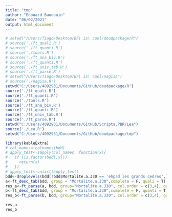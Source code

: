 ```yaml
---
title: "tmp"
author: "Edouard Baudouin"
date: "06/02/2021"
output: html_document
---
```

```r
# setwd("/Users/Tiago/Desktop/BF\ is\ cool/doudpackage/R")
# source('./ft_quali.R')
# source('./ft_quanti.R')
# source('./tools.R')
# source('./ft_ana_biv.R')
# source('./ft_quanti.R')
# source('./ft_univ_tab.R')
# source('./ft_parse.R')
# setwd("/Users/Tiago/Desktop/BF\ is\ cool/nagisa")
# source('./nagisa.R')
setwd("C:/Users/4092931/Documents/GitHub/doudpackage/R")
source('./ft_quali.R')
source('./ft_quanti.R')
source('./tools.R')
source('./ft_ana_biv.R')
source('./ft_quanti.R')
source('./ft_univ_tab.R')
source('./ft_parse.R')
setwd("C:/Users/4092931/Documents/GitHub/Scripts.PBR/Lea")
source('./Lea.R')
setwd("C:/Users/4092931/Documents/GitHub/doudpackage/tmp")
```

```r
library(kableExtra)
# col_names<-colnames(bdd)
# apply_test<-sapply(col_names, function(x){
#   if (is.factor(bdd[,x]))
#     return(x)
#   })
# apply_test<-unlist(apply_test)
bdd<-droplevels(bdd[!bdd$Mortalite.a.J30 == 'ehpad les grands cedres',])
a<-ft_desc_tab(bdd, group = "Mortalite.a.J30",complete = F, quali = T)
res_a<-ft_parse(a, bdd, group="Mortalite.a.J30", col.order = c(3,4), group.name = c("0","1"))
b<-ft_desc_tab(bdd, group = "Mortalite.a.J30",complete = F, quanti = T)
res_b<-ft_parse(b, bdd, group="Mortalite.a.J30", col.order = c(3,4), group.name = c("0","1"))

res_a
res_b
```

